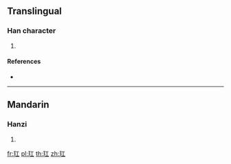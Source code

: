 {{character info/new}}
==Translingual==

===Han character===
{{Han char|rn=96|rad=玉|as=03|sn=7|four=11110|canj=MGM}}

# {{defn|Han|sort=玉03}}

====References====
* {{Han ref|kx=0727.120|dkj=20837|dj=1139.100|hdz=21102.030|uh=7392|ud=29586|bh=CB6C|bd=52076}}

----

==Mandarin==

===Hanzi===
{{cmn-hanzi|pin=[[hóng]] ([[hong2]])|wg=hung<sup>2</sup>}}

# {{defn|lang=cmn|sort=玉03}}

[[fr:玒]]
[[pl:玒]]
[[th:玒]]
[[zh:玒]]